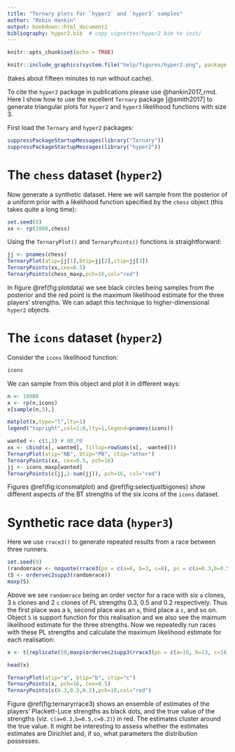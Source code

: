 ```yaml
---
title: "Ternary plots for `hyper2` and `hyper3` samples"
author: "Robin Hankin"
output: bookdown::html_document2
bibliography: hyper2.bib  # copy vignettes/hyper2.bib to inst/
---
```


```r
knitr::opts_chunk$set(echo = TRUE)
```

```r
knitr::include_graphics(system.file("help/figures/hyper2.png", package = "hyper2"))
```

(takes about fifteen minutes to run without cache). 

To cite the `hyper2` package in publications please use
@hankin2017_rmd.  Here I show how to use the excellent `Ternary`
package [@smith2017] to generate triangular plots for `hyper2` and
`hyper3` likelihood functions with size 3.


First load the `Ternary` and `hyper2` packages:

```r
suppressPackageStartupMessages(library("Ternary"))
suppressPackageStartupMessages(library("hyper2"))
```

# The `chess` dataset (`hyper2`)

Now generate a synthetic dataset.  Here we will sample from the
posterior of a uniform prior with a likelihood function specified by
the `chess` object (this takes quite a long time):

```r
set.seed(0)
xx <- rp(1000,chess)
```

Using the `TernaryPlot()` and `TernaryPoints()` functions is straightforward:
```r
jj <- pnames(chess)
TernaryPlot(atip=jj[1],btip=jj[2],ctip=jj[3])
TernaryPoints(xx,cex=0.5)
TernaryPoints(chess_maxp,pch=16,col="red")
```

In figure \@ref(fig:plotdata) we see black circles being samples from
the posterior and the red point is the maximum likelihood estimate for
the three players' strengths.  We can adapt this technique to
higher-dimensional `hyper2` objects.

# The `icons` dataset (`hyper2`)

Consider the `icons` likelihood function:

```r
icons
```


We can sample from this object and plot it in different ways:


```r
n <- 10000
x <- rp(n,icons)
x[sample(n,5),]
```


```r
matplot(x,type="l",lty=1)
legend("topright",col=1:6,lty=1,legend=pnames(icons))
```

```r
wanted <- c(1,3) # NB,PB
xx <- cbind(x[, wanted], fillup=rowSums(x[, -wanted]))
TernaryPlot(atip="NB", btip="PB", ctip="other")
TernaryPoints(xx, cex=0.5, pch=16)
jj <- icons_maxp[wanted]
TernaryPoints(c(jj,1-sum(jj)), pch=16, col="red")
```

Figures \@ref(fig:iconsmatplot) and \@ref(fig:selectjustbigones) show
different aspects of the BT strengths of the six icons of the `icons`
dataset.

# Synthetic race data (`hyper3`)

Here we use `rrace3()` to generate repeated results from a race
between three runners.

```r
set.seed(0)
(randomrace <- noquote(rrace3(pn = c(a=6, b=3, c=8), ps = c(a=0.3,b=0.5,c=0.2))))
(S <- ordervec2supp3(randomrace))
maxp(S)
```

Above we see `randomrace` being an order vector for a race with six
`a` clones, 3 `b` clones and 2 `c` clones of PL strengths 0.3, 0.5 and
0.2 respectively.  Thus the first place was a `b`, second place was an
`a`, third place a `c`, and so on.  Object `S` is support function for
this realisation and we also see the maimum likelihood estimate for
the three strengths.  Now we repeatedly run races with these PL
strengths and calculate the maximum likelihood estimate for each
realisation:

```r
x <- t(replicate(50,maxp(ordervec2supp3(rrace3(pn = c(a=16, b=13, c=18), ps = c(a=0.3,b=0.5,c=0.2))))))
```

```r
head(x)
```

```r
TernaryPlot(atip="a", btip="b", ctip="c")
TernaryPoints(x, pch=16, cex=0.5)
TernaryPoints(c(0.3,0.5,0.2),pch=16,col="red")
```

Figure \@ref(fig:ternaryrrace3) shows an ensemble of estimates of the players' Plackett-Luce
strengths as black dots, and the true value of the strengths
(viz. `c(a=0.3,b=0.5,c=0.2)`) in red.  The estimates cluster around the true value.  It might be interesting to assess whether the estimates 
estimates are Dirichlet and, if so, what parameters the distribution
possesses.
